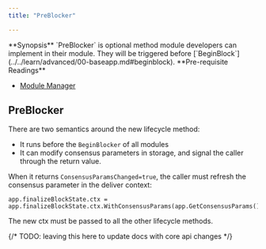```yaml
---
title: "PreBlocker"

---
```



<Info>
**Synopsis**
`PreBlocker` is optional method module developers can implement in their module. They will be triggered before [`BeginBlock`](../../learn/advanced/00-baseapp.md#beginblock).
</Info>

<Info>
**Pre-requisite Readings**

* [Module Manager](./01-module-manager.md)

</Info>

## PreBlocker

There are two semantics around the new lifecycle method:

- It runs before the `BeginBlocker` of all modules
- It can modify consensus parameters in storage, and signal the caller through the return value.

When it returns `ConsensusParamsChanged=true`, the caller must refresh the consensus parameter in the deliver context:
```
app.finalizeBlockState.ctx = app.finalizeBlockState.ctx.WithConsensusParams(app.GetConsensusParams())
```

The new ctx must be passed to all the other lifecycle methods.

{/* TODO: leaving this here to update docs with core api changes  */}
